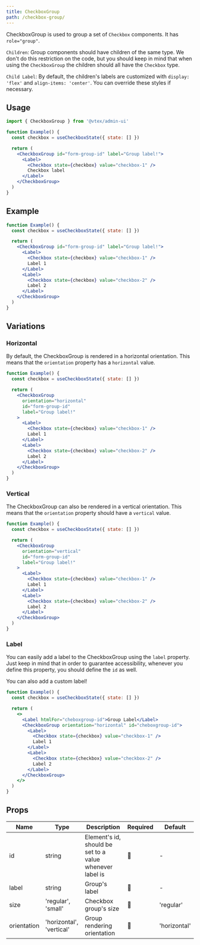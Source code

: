 ```yaml
---
title: CheckboxGroup
path: /checkbox-group/
---
```



<PageHeader title="CheckboxGroup"/>

CheckboxGroup is used to group a set of `Checkbox` components. It has `role="group"`.

`Children`: Group components should have children of the same type. We don't do this restriction on the code, but you should keep in mind that when using the `CheckboxGroup` the children should all have the `Checkbox` type.

`Child Label`: By default, the children's labels are customized with `display: 'flex'` and `align-items: 'center'`. You can override these styles if necessary.

## Usage

```jsx isStatic
import { CheckboxGroup } from '@vtex/admin-ui'

function Example() {
  const checkbox = useCheckboxState({ state: [] })

  return (
    <CheckboxGroup id="form-group-id" label="Group label!">
      <Label>
        <Checkbox state={checkbox} value="checkbox-1" />
        Checkbox label
      </Label>
    </CheckboxGroup>
  )
}
```

## Example

```jsx live
function Example() {
  const checkbox = useCheckboxState({ state: [] })

  return (
    <CheckboxGroup id="form-group-id" label="Group label!">
      <Label>
        <Checkbox state={checkbox} value="checkbox-1" />
        Label 1
      </Label>
      <Label>
        <Checkbox state={checkbox} value="checkbox-2" />
        Label 2
      </Label>
    </CheckboxGroup>
  )
}
```

## Variations

### Horizontal

By default, the CheckboxGroup is rendered in a horizontal orientation. This means that the `orientation` property has a `horizontal` value.

```jsx live
function Example() {
  const checkbox = useCheckboxState({ state: [] })

  return (
    <CheckboxGroup
      orientation="horizontal"
      id="form-group-id"
      label="Group label!"
    >
      <Label>
        <Checkbox state={checkbox} value="checkbox-1" />
        Label 1
      </Label>
      <Label>
        <Checkbox state={checkbox} value="checkbox-2" />
        Label 2
      </Label>
    </CheckboxGroup>
  )
}
```

### Vertical

The CheckboxGroup can also be rendered in a vertical orientation. This means that the `orientation` property should have a `vertical` value.

```jsx live
function Example() {
  const checkbox = useCheckboxState({ state: [] })

  return (
    <CheckboxGroup
      orientation="vertical"
      id="form-group-id"
      label="Group label!"
    >
      <Label>
        <Checkbox state={checkbox} value="checkbox-1" />
        Label 1
      </Label>
      <Label>
        <Checkbox state={checkbox} value="checkbox-2" />
        Label 2
      </Label>
    </CheckboxGroup>
  )
}
```

### Label

You can easily add a label to the CheckboxGroup using the `label` property. Just keep in mind that in order to guarantee accessibility, whenever you define this property, you should define the `id` as well.

You can also add a custom label!

```jsx live
function Example() {
  const checkbox = useCheckboxState({ state: [] })

  return (
    <>
      <Label htmlFor="cheboxgroup-id">Group Label</Label>
      <CheckboxGroup orientation="horizontal" id="cheboxgroup-id">
        <Label>
          <Checkbox state={checkbox} value="checkbox-1" />
          Label 1
        </Label>
        <Label>
          <Checkbox state={checkbox} value="checkbox-2" />
          Label 2
        </Label>
      </CheckboxGroup>
    </>
  )
}
```

## Props

| Name        | Type                     | Description                                              | Required | Default      |
| ----------- | ------------------------ | -------------------------------------------------------- | -------- | ------------ |
| id          | string                   | Element's id, should be set to a value whenever label is | 🚫       | -            |
| label       | string                   | Group's label                                            | 🚫       | -            |
| size        | 'regular', 'small'       | Checkbox group's size                                    | 🚫       | 'regular'    |
| orientation | 'horizontal', 'vertical' | Group rendering orientation                              | 🚫       | 'horizontal' |
